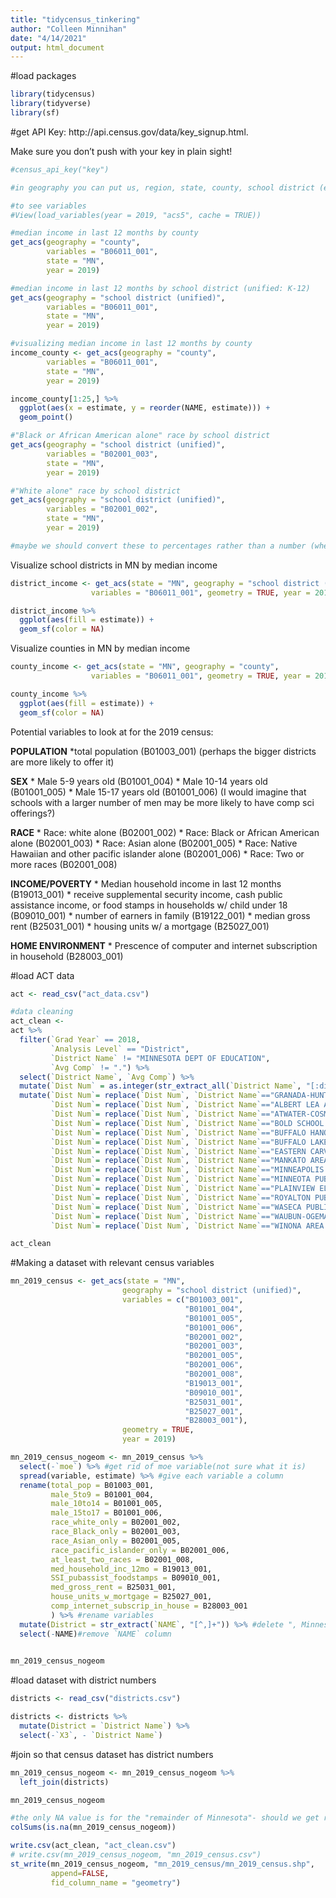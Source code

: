 ```yaml
---
title: "tidycensus_tinkering"
author: "Colleen Minnihan"
date: "4/14/2021"
output: html_document
---
```


#load packages
```r
library(tidycensus)
library(tidyverse)
library(sf)
```

#get API Key:  http://api.census.gov/data/key_signup.html.

Make sure you don't push with your key in plain sight!
```r
#census_api_key("key")
```

```r
#in geography you can put us, region, state, county, school district (elementary, secondary, unified)

#to see variables
#View(load_variables(year = 2019, "acs5", cache = TRUE))
```


```r
#median income in last 12 months by county
get_acs(geography = "county",
        variables = "B06011_001",
        state = "MN",
        year = 2019)

#median income in last 12 months by school district (unified: K-12)
get_acs(geography = "school district (unified)",
        variables = "B06011_001",
        state = "MN",
        year = 2019)
```

```r
#visualizing median income in last 12 months by county
income_county <- get_acs(geography = "county",
        variables = "B06011_001",
        state = "MN",
        year = 2019)

income_county[1:25,] %>%
  ggplot(aes(x = estimate, y = reorder(NAME, estimate))) + 
  geom_point()
```


```r
#"Black or African American alone" race by school district
get_acs(geography = "school district (unified)",
        variables = "B02001_003",
        state = "MN",
        year = 2019)

#"White alone" race by school district
get_acs(geography = "school district (unified)",
        variables = "B02001_002",
        state = "MN",
        year = 2019)

#maybe we should convert these to percentages rather than a number (when we do data wrangling)
```

Visualize school districts in MN by median income
```r
district_income <- get_acs(state = "MN", geography = "school district (unified)", 
                  variables = "B06011_001", geometry = TRUE, year = 2019)

district_income %>%
  ggplot(aes(fill = estimate)) + 
  geom_sf(color = NA)
```

Visualize counties in MN by median income
```r
county_income <- get_acs(state = "MN", geography = "county", 
                  variables = "B06011_001", geometry = TRUE, year = 2019)

county_income %>%
  ggplot(aes(fill = estimate)) + 
  geom_sf(color = NA)
```

Potential variables to look at for the 2019 census:

**POPULATION**
  *total population (B01003_001)
  (perhaps the bigger districts are more likely to offer it)
  
**SEX**
  * Male 5-9 years old (B01001_004)
  * Male 10-14 years old (B01001_005)
  * Male 15-17 years old (B01001_006)
  (I would imagine that schools with a larger number of men may be more likely to have comp sci offerings?)
  
**RACE**
  * Race: white alone (B02001_002)
  * Race: Black or African American alone (B02001_003)
  * Race: Asian alone (B02001_005)
  * Race: Native Hawaiian and other pacific islander alone (B02001_006)
  * Race: Two or more races (B02001_008)
  
**INCOME/POVERTY**
  * Median household income in last 12 months (B19013_001)
  * receive supplemental security income, cash public assistance income, or food stamps in households w/ child under 18 (B09010_001)
  * number of earners in family (B19122_001)
  * median gross rent (B25031_001)
  * housing units w/ a mortgage (B25027_001)

**HOME ENVIRONMENT**
  * Prescence of computer and internet subscription in household (B28003_001)


#load ACT data
```r
act <- read_csv("act_data.csv")

#data cleaning
act_clean <-
act %>% 
  filter(`Grad Year` == 2018,
         `Analysis Level` == "District",
         `District Name` != "MINNESOTA DEPT OF EDUCATION",
         `Avg Comp` != ".") %>% 
  select(`District Name`, `Avg Comp`) %>% 
  mutate(`Dist Num` = as.integer(str_extract_all(`District Name`, "[:digit:]+"))) %>% 
  mutate(`Dist Num`= replace(`Dist Num`, `District Name`=="GRANADA-HUNTLEY-EAST CHAIN SD", 2536),
         `Dist Num`= replace(`Dist Num`, `District Name`=="ALBERT LEA AREA SCHOOLS", 241),
         `Dist Num`= replace(`Dist Num`, `District Name`=="ATWATER-COSMOS-GROVE CITY SD", 2396),
         `Dist Num`= replace(`Dist Num`, `District Name`=="BOLD SCHOOL DISTRICT", 2534),
         `Dist Num`= replace(`Dist Num`, `District Name`=="BUFFALO HANOVER MONTROSE SD", 0877),
         `Dist Num`= replace(`Dist Num`, `District Name`=="BUFFALO LAKE-HECTOR-STEWART SD", 2159),
         `Dist Num`= replace(`Dist Num`, `District Name`=="EASTERN CARVER CO SCHOOLS", 112),
         `Dist Num`= replace(`Dist Num`, `District Name`=="MANKATO AREA PUBLIC SCHS", 77),
         `Dist Num`= replace(`Dist Num`, `District Name`=="MINNEAPOLIS PUBLIC SCH DIST", 9991),
         `Dist Num`= replace(`Dist Num`, `District Name`=="MINNEOTA PUBLIC SCHOOLS", 414),
         `Dist Num`= replace(`Dist Num`, `District Name`=="PLAINVIEW ELGIN MILLVILLE SD", 2899),
         `Dist Num`= replace(`Dist Num`, `District Name`=="ROYALTON PUBLIC SCHOOLS", 485),
         `Dist Num`= replace(`Dist Num`, `District Name`=="WASECA PUBLIC SCHOOL DIST", 829),
         `Dist Num`= replace(`Dist Num`, `District Name`=="WAUBUN-OGEMA-WHITE EARTH PSD", 435),
         `Dist Num`= replace(`Dist Num`, `District Name`=="WINONA AREA PUBLIC SCHOOL DIST", 861)) 

act_clean
```

#Making a dataset with relevant census variables
```r

mn_2019_census <- get_acs(state = "MN", 
                         geography = "school district (unified)",
                         variables = c("B01003_001",
                                       "B01001_004",
                                       "B01001_005",
                                       "B01001_006",
                                       "B02001_002",
                                       "B02001_003",
                                       "B02001_005",
                                       "B02001_006",
                                       "B02001_008",
                                       "B19013_001",
                                       "B09010_001", 
                                       "B25031_001",
                                       "B25027_001",
                                       "B28003_001"),
                         geometry = TRUE,
                         year = 2019)

mn_2019_census_nogeom <- mn_2019_census %>%
  select(-`moe`) %>% #get rid of moe variable(not sure what it is)
  spread(variable, estimate) %>% #give each variable a column
  rename(total_pop = B01003_001,
         male_5to9 = B01001_004,
         male_10to14 = B01001_005,
         male_15to17 = B01001_006,
         race_white_only = B02001_002,
         race_Black_only = B02001_003,
         race_Asian_only = B02001_005,
         race_pacific_islander_only = B02001_006,
         at_least_two_races = B02001_008,
         med_household_inc_12mo = B19013_001,
         SSI_pubassist_foodstamps = B09010_001,
         med_gross_rent = B25031_001,
         house_units_w_mortgage = B25027_001,
         comp_internet_subscrip_in_house = B28003_001
         ) %>% #rename variables
  mutate(District = str_extract(`NAME`, "[^,]+")) %>% #delete ", Minnesota" after district name
  select(-NAME)#remove `NAME` column
  

mn_2019_census_nogeom

```

#load dataset with district numbers
```r
districts <- read_csv("districts.csv")

districts <- districts %>%
  mutate(District = `District Name`) %>%
  select(-`X3`, - `District Name`)
```
#join so that census dataset has district numbers
```r
mn_2019_census_nogeom <- mn_2019_census_nogeom %>%
  left_join(districts)

mn_2019_census_nogeom

#the only NA value is for the "remainder of Minnesota"- should we get rid of this row anyways because it's not a school district?
colSums(is.na(mn_2019_census_nogeom))
```

```r
write.csv(act_clean, "act_clean.csv")
# write.csv(mn_2019_census_nogeom, "mn_2019_census.csv")
st_write(mn_2019_census_nogeom, "mn_2019_census/mn_2019_census.shp", 
         append=FALSE, 
         fid_column_name = "geometry")
```



